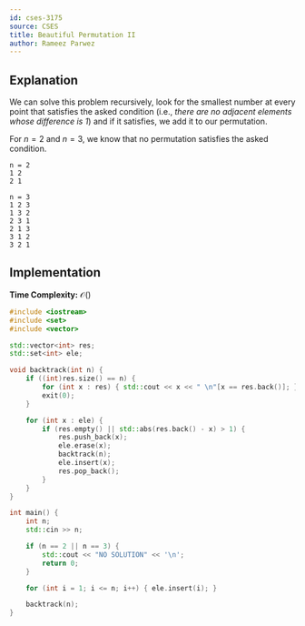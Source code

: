 ```yaml
---
id: cses-3175
source: CSES
title: Beautiful Permutation II
author: Rameez Parwez
---
```


## Explanation

We can solve this problem recursively, look for the smallest number at every point
that satisfies the asked condition (i.e., *there are no adjacent elements whose difference is 1*)
and if it satisfies, we add it to our permutation.

For $n = 2$ and $n = 3$, we know that no permutation satisfies the asked condition.

<Spoiler title = "Proof">

```
n = 2
1 2
2 1

n = 3
1 2 3
1 3 2
2 3 1
2 1 3
3 1 2
3 2 1
```

</Spoiler>

## Implementation

**Time Complexity:** $\mathcal{O}()$

<LanguageSection>
<CPPSection>

```cpp
#include <iostream>
#include <set>
#include <vector>

std::vector<int> res;
std::set<int> ele;

void backtrack(int n) {
	if ((int)res.size() == n) {
		for (int x : res) { std::cout << x << " \n"[x == res.back()]; }
		exit(0);
	}

	for (int x : ele) {
		if (res.empty() || std::abs(res.back() - x) > 1) {
			res.push_back(x);
			ele.erase(x);
			backtrack(n);
			ele.insert(x);
			res.pop_back();
		}
	}
}

int main() {
	int n;
	std::cin >> n;

	if (n == 2 || n == 3) {
		std::cout << "NO SOLUTION" << '\n';
		return 0;
	}

	for (int i = 1; i <= n; i++) { ele.insert(i); }

	backtrack(n);
}
```

</CPPSection>
</LanguageSection>
